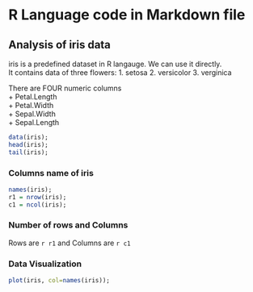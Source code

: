 # R Language code in Markdown file

## Analysis of iris data

iris is a predefined dataset in R langauge. We can use it directly.  
It contains data of three flowers:
1. setosa
2. versicolor
3. verginica

There are FOUR numeric columns  
+ Petal.Length  
+ Petal.Width  
+ Sepal.Width  
+ Sepal.Length  

```r
data(iris);
head(iris);
tail(iris);
```

### Columns name of iris
```r
names(iris);
r1 = nrow(iris);
c1 = ncol(iris);
```

### Number of rows and Columns
Rows are `r r1` and Columns are `r c1`

### Data Visualization
```r
plot(iris, col=names(iris));
```



